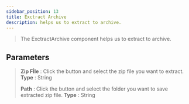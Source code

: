---
sidebar_position: 13
title: Exctract Archive
description: helps us to extract to archive.
---

> The  ExctractArchive component helps us to extract to archive.

## Parameters

> **Zip Fİle** : Click the button and select the zip file you want to extract. **Type** : String
>
> **Path** :  Click the button and select the folder you want to save extracted zip file. **Type** : String

